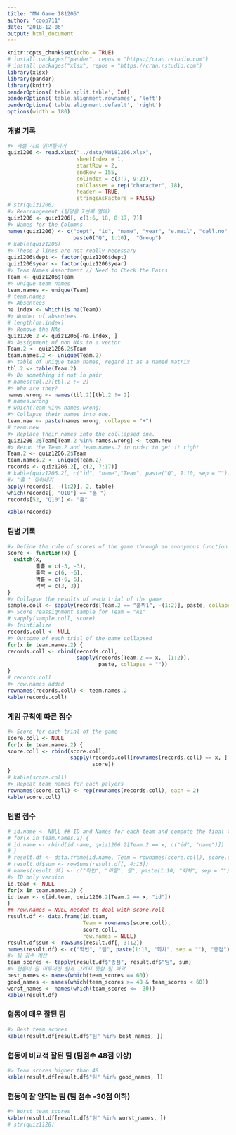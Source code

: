 ```yaml
---
title: "MW Game 181206"
author: "coop711"
date: "2018-12-06"
output: html_document
---
```


```r
knitr::opts_chunk$set(echo = TRUE)
# install.packages("pander", repos = "https://cran.rstudio.com")
# install.packages("xlsx", repos = "https://cran.rstudio.com")
library(xlsx)
library(pander)
library(knitr)
panderOptions('table.split.table', Inf)
panderOptions('table.alignment.rownames', 'left')
panderOptions('table.alignment.default', 'right')
options(width = 180)
```

### 개별 기록

```r
#> 엑셀 자료 읽어들이기
quiz1206 <- read.xlsx("../data/MW181206.xlsx", 
                      sheetIndex = 1, 
                      startRow = 2, 
                      endRow = 155, 
                      colIndex = c(3:7, 9:21), 
                      colClasses = rep("character", 18), 
                      header = TRUE, 
                      stringsAsFactors = FALSE)
# str(quiz1206)
#> Rearrangement (팀명을 7번째 열에)
quiz1206 <- quiz1206[, c(1:6, 18, 8:17, 7)] 
#> Names for the Columns
names(quiz1206) <- c("dept", "id", "name", "year", "e.mail", "cell.no", "Team", 
                     paste0("Q", 1:10),  "Group") 
# kable(quiz1206)
#> These 2 lines are not really necessary
quiz1206$dept <- factor(quiz1206$dept) 
quiz1206$year <- factor(quiz1206$year)
#> Team Names Assortment // Need to Check the Pairs
Team <- quiz1206$Team 
#> Unique team names
team.names <- unique(Team) 
# team.names
#> Absentees
na.index <- which(is.na(Team)) 
#> Number of absentees
# length(na.index) 
#> Remove the NAs
quiz1206.2 <- quiz1206[-na.index, ] 
#> Assignment of non NAs to a vector
Team.2 <- quiz1206.2$Team 
team.names.2 <- unique(Team.2)
#> table of unique team names, regard it as a named matrix
tbl.2 <- table(Team.2) 
#> Do something if not in pair
# names(tbl.2)[tbl.2 != 2] 
#> Who are they?
names.wrong <- names(tbl.2)[tbl.2 != 2]
# names.wrong
# which(Team %in% names.wrong)
#> Collapse their names into one. 
team.new <- paste(names.wrong, collapse = "+") 
# team.new
#> Replace their names into the colllapsed one.
quiz1206.2$Team[Team.2 %in% names.wrong] <- team.new 
#> Rerun the Team.2 and team.names.2 in order to get it right
Team.2 <- quiz1206.2$Team 
team.names.2 <- unique(Team.2)
records <- quiz1206.2[, c(2, 7:17)]
# kable(quiz1206.2[, c("id", "name","Team", paste("Q", 1:10, sep = ""))])
#> "홀 " 찾아내기
apply(records[, -(1:2)], 2, table)
which(records[, "Q10"] == "홀 ")
records[52, "Q10"] <- "홀"
```

```r
kable(records)
```

<P style = "page-break-before:always">

### 팀별 기록

```r
#> Define the rule of scores of the game through an anonymous function with switch
score <- function(x) {  
  switch(x,
         홀홀 = c(-3, -3),
         홀짝 = c(6, -6),
         짝홀 = c(-6, 6),
         짝짝 = c(3, 3))
}
#> Collapse the results of each trial of the game
sample.coll <- sapply(records[Team.2 == "홀짝1", -(1:2)], paste, collapse = "") 
#> Score reassignment sample for Team = "A1"
# sapply(sample.coll, score) 
#> Inintialize 
records.coll <- NULL 
#> Outcome of each trial of the game collapsed
for(x in team.names.2) { 
records.coll <- rbind(records.coll, 
                      sapply(records[Team.2 == x, -(1:2)], 
                             paste, collapse = ""))
}
# records.coll
#> row.names added
rownames(records.coll) <- team.names.2 
kable(records.coll)
```

<P style = "page-break-always">

### 게임 규칙에 따른 점수

```r
#> Score for each trial of the game 
score.coll <- NULL 
for(x in team.names.2) {
score.coll <- rbind(score.coll, 
                    sapply(records.coll[rownames(records.coll) == x, ], 
                           score))
}
# kable(score.coll)
#> Repeat team names for each palyers
rownames(score.coll) <- rep(rownames(records.coll), each = 2) 
kable(score.coll)
```

<P style = "page-break-before:always">

### 팀별 점수

```r
# id.name <- NULL ## ID and Names for each team and compute the final total scores
# for(x in team.names.2) {
# id.name <- rbind(id.name, quiz1206.2[Team.2 == x, c("id", "name")])
# }
# result.df <- data.frame(id.name, Team = rownames(score.coll), score.coll)
# result.df$sum <- rowSums(result.df[, 4:13])
# names(result.df) <- c("학번", "이름", 팀", paste(1:10, "회차", sep = ""), "총점")
#> ID only version
id.team <- NULL 
for(x in team.names.2) {
id.team <- c(id.team, quiz1206.2[Team.2 == x, "id"])
}
## row.names = NULL needed to deal with score.roll
result.df <- data.frame(id.team, 
                        Team = rownames(score.coll), 
                        score.coll, 
                        row.names = NULL) 
result.df$sum <- rowSums(result.df[, 3:12])
names(result.df) <- c("학번", "팀", paste(1:10, "회차", sep = ""), "총점")
#> 팀 점수 계산
team_scores <- tapply(result.df$"총점", result.df$"팀", sum)
#> 협동이 잘 이루어진 팀과 그러지 못한 팀 파악
best_names <- names(which(team_scores == 60))
good_names <- names(which(team_scores >= 48 & team_scores < 60))
worst_names <- names(which(team_scores <= -30))
kable(result.df)
```

###  협동이 매우 잘된 팀

```r
#> Best team scores
kable(result.df[result.df$"팀" %in% best_names, ]) 
```

### 협동이 비교적 잘된 팀 (팀점수 48점 이상)

```r
#> Team scores higher than 48
kable(result.df[result.df$"팀" %in% good_names, ]) 
```

### 협동이 잘 안되는 팀 (팀 점수 -30점 이하)

```r
#> Worst team scores
kable(result.df[result.df$"팀" %in% worst_names, ]) 
# str(quiz1128)
```

<!--
### Save and Exit

```r
save.image("./quiz1206.RDada")
```
-->
